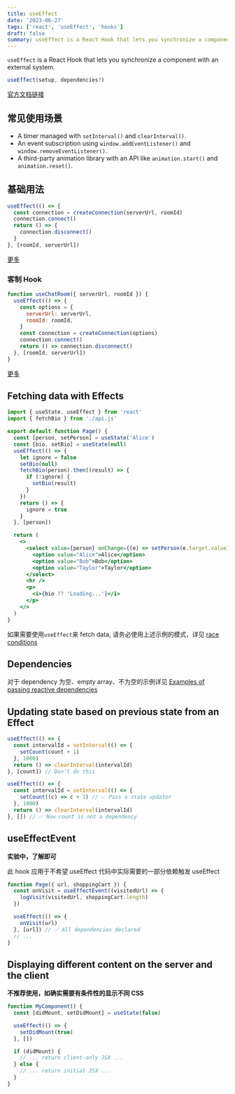 ```yaml
---
title: useEffect
date: '2023-06-27'
tags: ['react', 'useEffect', 'hooks']
draft: false
summary: useEffect is a React Hook that lets you synchronize a component with an external system.
---
```


`useEffect` is a React Hook that lets you synchronize a component with an external system.

```jsx
useEffect(setup, dependencies?)
```

[官方文档链接](https://react.dev/reference/react/useEffect)

## 常见使用场景

- A timer managed with `setInterval()` and `clearInterval()`.
- An event subscription using `window.addEventListener()` and `window.removeEventListener()`.
- A third-party animation library with an API like `animation.start()` and `animation.reset()`.

## 基础用法

```jsx
useEffect(() => {
  const connection = createConnection(serverUrl, roomId)
  connection.connect()
  return () => {
    connection.disconnect()
  }
}, [roomId, serverUrl])
```

[更多](https://react.dev/reference/react/useEffect#examples-connecting)

### 客制 Hook

```jsx
function useChatRoom({ serverUrl, roomId }) {
  useEffect(() => {
    const options = {
      serverUrl: serverUrl,
      roomId: roomId,
    }
    const connection = createConnection(options)
    connection.connect()
    return () => connection.disconnect()
  }, [roomId, serverUrl])
}
```

[更多](https://react.dev/reference/react/useEffect#examples-custom-hooks)

## Fetching data with Effects

```jsx
import { useState, useEffect } from 'react'
import { fetchBio } from './api.js'

export default function Page() {
  const [person, setPerson] = useState('Alice')
  const [bio, setBio] = useState(null)
  useEffect(() => {
    let ignore = false
    setBio(null)
    fetchBio(person).then((result) => {
      if (!ignore) {
        setBio(result)
      }
    })
    return () => {
      ignore = true
    }
  }, [person])

  return (
    <>
      <select value={person} onChange={(e) => setPerson(e.target.value)}>
        <option value="Alice">Alice</option>
        <option value="Bob">Bob</option>
        <option value="Taylor">Taylor</option>
      </select>
      <hr />
      <p>
        <i>{bio ?? 'Loading...'}</i>
      </p>
    </>
  )
}
```

如果需要使用`useEffect`来 fetch data, 请务必使用上述示例的模式，详见 [race conditions](https://maxrozen.com/race-conditions-fetching-data-react-with-useeffect)

## Dependencies

对于 dependency 为空、empty array、不为空的示例详见 [Examples of passing reactive dependencies](https://react.dev/reference/react/useEffect#examples-dependencies)

## Updating state based on previous state from an Effect

```jsx
useEffect(() => {
  const intervalId = setInterval(() => {
    setCount(count + 1)
  }, 1000)
  return () => clearInterval(intervalId)
}, [count]) // Don't do this
```

```jsx
useEffect(() => {
  const intervalId = setInterval(() => {
    setCount((c) => c + 1) // ✅ Pass a state updater
  }, 1000)
  return () => clearInterval(intervalId)
}, []) // ✅ Now count is not a dependency
```

## useEffectEvent

**实验中，了解即可**

此 hook 应用于不希望 useEffect 代码中实际需要的一部分依赖触发 useEffect

```jsx
function Page({ url, shoppingCart }) {
  const onVisit = useEffectEvent((visitedUrl) => {
    logVisit(visitedUrl, shoppingCart.length)
  })

  useEffect(() => {
    onVisit(url)
  }, [url]) // ✅ All dependencies declared
  // ...
}
```

## Displaying different content on the server and the client

**不推荐使用，如确实需要有条件性的显示不同 CSS**

```jsx
function MyComponent() {
  const [didMount, setDidMount] = useState(false)

  useEffect(() => {
    setDidMount(true)
  }, [])

  if (didMount) {
    // ... return client-only JSX ...
  } else {
    // ... return initial JSX ...
  }
}
```
